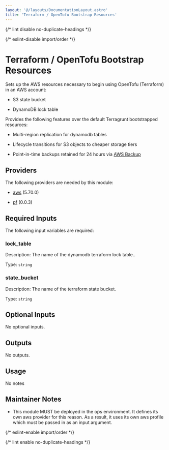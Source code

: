 ```yaml
---
layout: '@/layouts/DocumentationLayout.astro'
title: 'Terraform / OpenTofu Bootstrap Resources'
---
```



{/* lint disable no-duplicate-headings */}

{/* eslint-disable import/order */}

<ModuleHeader
  name="tf_bootstrap_resources"
  sourceHref="https://github.com/Panfactum/stack/tree/__PANFACTUM_VERSION_EDGE__/packages/infrastructure/tf_bootstrap_resources"
  status="stable"
  type="direct"
/>

# Terraform / OpenTofu Bootstrap Resources

Sets up the AWS resources necessary to begin using OpenTofu (Terraform) in an AWS account:

- S3 state bucket

- DynamoDB lock table

Provides the following features over the default Terragrunt bootstrapped resources:

- Multi-region replication for dynamodb tables

- Lifecycle transitions for S3 objects to cheaper storage tiers

- Point-in-time backups retained for 24 hours via [AWS Backup](https://aws.amazon.com/backup/)

## Providers

The following providers are needed by this module:

- [aws](https://registry.terraform.io/providers/hashicorp/aws/5.70.0/docs) (5.70.0)

- [pf](https://registry.terraform.io/providers/panfactum/pf/0.0.3/docs) (0.0.3)

## Required Inputs

The following input variables are required:

### lock_table

Description: The name of the dynamodb terraform lock table..

Type: `string`

### state_bucket

Description: The name of the terraform state bucket.

Type: `string`

## Optional Inputs

No optional inputs.

## Outputs

No outputs.

## Usage

No notes

## Maintainer Notes

- This module MUST be deployed in the ops environment. It defines its own aws provider for this reason.
  As a result, it uses its own aws profile which must be passed in as an input argument.

{/* eslint-enable import/order */}

{/* lint enable no-duplicate-headings */}
